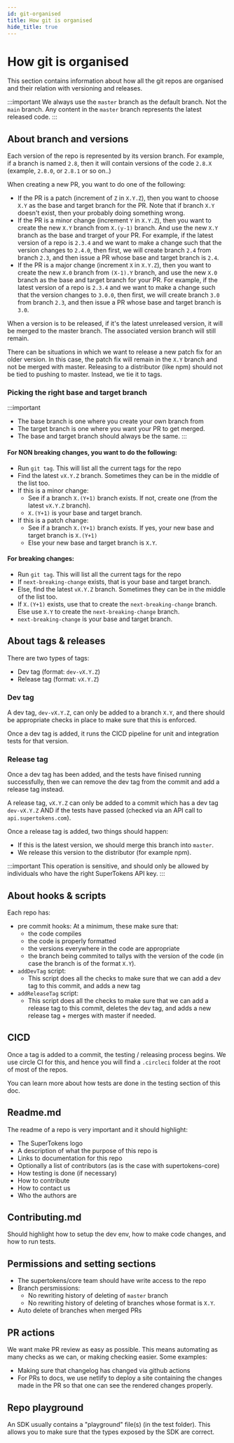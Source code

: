 ```yaml
---
id: git-organised
title: How git is organised
hide_title: true
---
```


# How git is organised

This section contains information about how all the git repos are organised and their relation with versioning and releases.

:::important
We always use the `master` branch as the default branch. Not the `main` branch. Any content in the `master` branch represents the latest released code.
:::

## About branch and versions

Each version of the repo is represented by its version branch. For example, if a branch is named `2.8`, then it will contain versions of the code `2.8.X` (example, `2.8.0`, or `2.8.1` or so on..)

When creating a new PR, you want to do one of the following:
- If the PR is a patch (increment of `Z` in `X.Y.Z`), then you want to choose `X.Y` as the base and target branch for the PR. Note that if branch `X.Y` doesn't exist, then your probably doing something wrong.
- If the PR is a minor change (increment `Y` in `X.Y.Z`), then you want to create the new `X.Y` branch from `X.(y-1)` branch. And use the new `X.Y` branch as the base and trarget of your PR. For example, if the latest version of a repo is `2.3.4` and we want to make a change such that the version changes to `2.4.0`, then first, we will create branch `2.4` from  branch `2.3`, and then issue a PR whose base and target branch is `2.4`.
- If the PR is a major change (increment `X` in `X.Y.Z`), then you want to create the new `X.0` branch from `(X-1).Y` branch, and use the new `X.0` branch as the base and target branch for your PR. For example, if the latest version of a repo is `2.3.4` and we want to make a change such that the version changes to `3.0.0`, then first, we will create branch `3.0` from  branch `2.3`, and then issue a PR whose base and target branch is `3.0`.

When a version is to be released, if it's the latest unreleased version, it will be merged to the master branch. The associated version branch will still remain.

There can be situations in which we want to release a new patch fix for an older version. In this case, the patch fix will remain in the `X.Y` branch and not be merged with master. Releasing to a distributor (like npm) should not be tied to pushing to master. Instead, we tie it to tags.

### Picking the right base and target branch

:::important
- The base branch is one where you create your own branch from
- The target branch is one where you want your PR to get merged.
- The base and target branch should always be the same. 
:::

#### For NON breaking changes, you want to do the following:
- Run `git tag`. This will list all the current tags for the repo
- Find the latest `vX.Y.Z` branch. Sometimes they can be in the middle of the list too.
- If this is a minor change:
   - See if a branch `X.(Y+1)` branch exists. If not, create one (from the latest `vX.Y.Z` branch).
   - `X.(Y+1)` is your base and target branch.
- If this is a patch change:
   - See if a branch `X.(Y+1)` branch exists. If yes, your new base and target branch is `X.(Y+1)`
   - Else your new base and target branch is `X.Y`.

#### For breaking changes:
- Run `git tag`. This will list all the current tags for the repo
- If `next-breaking-change` exists, that is your base and target branch.
- Else, find the latest `vX.Y.Z` branch. Sometimes they can be in the middle of the list too.
- If `X.(Y+1)` exists, use that to create the `next-breaking-change` branch. Else use `X.Y` to create the `next-breaking-change` branch.
- `next-breaking-change` is your base and target branch.

## About tags & releases
There are two types of tags:
- Dev tag (format: `dev-vX.Y.Z`)
- Release tag (format: `vX.Y.Z`)

### Dev tag
A dev tag, `dev-vX.Y.Z`, can only be added to a branch `X.Y`, and there should be appropriate checks in place to make sure that this is enforced.

Once a dev tag is added, it runs the CICD pipeline for unit and integration tests for that version.

### Release tag
Once a dev tag has been added, and the tests have finised running successfully, then we can remove the dev tag from the commit and add a release tag instead.

A release tag, `vX.Y.Z` can only be added to a commit which has a dev tag `dev-vX.Y.Z` AND if the tests have passed (checked via an API call to `api.supertokens.com`).

Once a release tag is added, two things should happen:
- If this is the latest version, we should merge this branch into `master`.
- We release this version to the distributor (for example npm).

:::important
This operation is sensitive, and should only be allowed by individuals who have the right SuperTokens API key.
:::

## About hooks & scripts
Each repo has:
- pre commit hooks: At a minimum, these make sure that:
   - the code compiles
   - the code is properly formatted
   - the versions everywhere in the code are appropriate
   - the branch being commited to tallys with the version of the code (in case the branch is of the format `X.Y`).
- `addDevTag` script:
   - This script does all the checks to make sure that we can add a dev tag to this commit, and adds a new tag
- `addReleaseTag` script:
   - This script does all the checks to make sure that we can add a release tag to this commit, deletes the dev tag, and adds a new release tag + merges with master if needed.

## CICD
Once a tag is added to a commit, the testing / releasing process begins. We use circle CI for this, and hence you will find a `.circleci` folder at the root of most of the repos.

You can learn more about how tests are done in the testing section of this doc.

## Readme.md

The readme of a repo is very important and it should highlight:
- The SuperTokens logo
- A description of what the purpose of this repo is
- Links to documentation for this repo
- Optionally a list of contributors (as is the case with supertokens-core)
- How testing is done (if necessary)
- How to contribute 
- How to contact us
- Who the authors are

## Contributing.md

Should highlight how to setup the dev env, how to make code changes, and how to run tests.

## Permissions and setting sections

- The supertokens/core team should have write access to the repo
- Branch persmissions:
   - No rewriting history of deleting of `master` branch
   - No rewriting history of deleting of branches whose format is `X.Y`.
- Auto delete of branches when merged PRs

## PR actions

We want make PR review as easy as possible. This means automating as many checks as we can, or making checking easier. Some examples:
- Making sure that changelog has changed via github actions
- For PRs to docs, we use netlify to deploy a site containing the changes made in the PR so that one can see the rendered changes properly.

## Repo playground
An SDK usually contains a "playground" file(s) (in the test folder). This allows you to make sure that the types exposed by the SDK are correct.